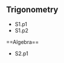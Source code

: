 ==Trigonometry==


<ul>
<li><span href="S1.p1.wikiText" title="">S1.p1</span></li>
<li><span href="S1.p2.wikiText" title="">S1.p2</span></li>
</ul>==Algebra==


<ul>
<li><span href="S2.p1.wikiText" title="">S2.p1</span></li>
</ul>
